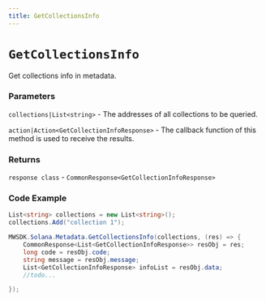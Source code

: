 ```yaml
---
title: GetCollectionsInfo
---
```


# `GetCollectionsInfo`

Get collections info in metadata.
### Parameters
`collections|List<string>` - The addresses of all collections to be queried.

`action|Action<GetCollectionInfoResponse>` - The callback function of this method is used to receive the results.

### Returns
`response class` - `CommonResponse<GetCollectionInfoResponse>`

### Code Example
```csharp
List<string> collections = new List<string>();
collections.Add("collection 1");

MWSDK.Solana.Metadata.GetCollectionsInfo(collections, (res) => {
    CommonResponse<List<GetCollectionInfoResponse>> resObj = res;
    long code = resObj.code;
    string message = resObj.message;
    List<GetCollectionInfoResponse> infoList = resObj.data;
    //todo...

});
```